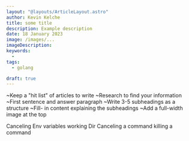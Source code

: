 ```yaml
---
layout: "@layouts/ArticleLayout.astro"
author: Kevin Kelche
title: some title
description: Example description
date: 18 January 2023
image: /images/...
imageDescription:
keywords:
  -
tags:
  - golang

draft: true
---
```



~Keep a "hit list" of articles to write
~Research to find your information
~First sentence and answer paragraph
~Write 3-5 subheadings as a structure
~Fill- in content explaining the subheadings
~Add a full-width image at the top

<Table
  tableHeads={["Goroutine", "OS Thread"]}
  tableRows={[
    ["Goroutine 1", "OS Thread 1"],
    ["Goroutine 2", "OS Thread 2"],
    ["Goroutine 3", "OS Thread 3"],
    ["Goroutine 4", "OS Thread 4"],
    ["Goroutine 5", "OS Thread 5"],
    ["Goroutine 6", "OS Thread 6"],
    ["Goroutine 7", "OS Thread 7"],
    ["Goroutine 8", "OS Thread 8"],
    ["Goroutine 9", "OS Thread 9"],
    ["Goroutine 10", "OS Thread 10"],
  ]}
/>

Canceling
Env variables
working Dir
Canceling a command
killing a command
